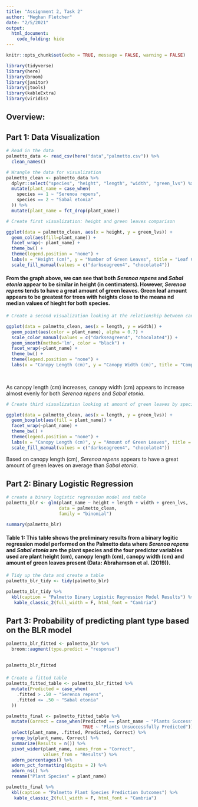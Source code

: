 ```yaml
---
title: "Assignment 2, Task 2"
author: "Meghan Fletcher"
date: "2/5/2021"
output: 
  html_document:
    code_folding: hide
---
```


```r
knitr::opts_chunk$set(echo = TRUE, message = FALSE, warning = FALSE)

library(tidyverse)
library(here)
library(broom)
library(janitor)
library(jtools)
library(kableExtra)
library(viridis)
```

## **Overview:** 


## Part 1: Data Visualization
```r
# Read in the data
palmetto_data <- read_csv(here("data","palmetto.csv")) %>% 
  clean_names()

# Wrangle the data for visualization
palmetto_clean <- palmetto_data %>% 
  dplyr::select("species", "height", "length", "width", "green_lvs") %>% mutate(species = as.factor(species)) %>% 
  mutate(plant_name = case_when(
    species == 1 ~ "Serenoa repens",
    species == 2 ~ "Sabal etonia"
  )) %>% 
  mutate(plant_name = fct_drop(plant_name))
```

```r
# Create first visualization: height and green leaves comparison

ggplot(data = palmetto_clean, aes(x = height, y = green_lvs)) +
  geom_col(aes(fill=plant_name)) +
  facet_wrap(~ plant_name) +
  theme_bw() +
  theme(legend.position = "none") +
  labs(x = "Height (cm)", y = "Number of Green Leaves", title = "Leaf Content vs. Height of Serenoa repens and Sabal etonia", subtitle = "From 1982 to 2017") +
  scale_fill_manual(values = c("darkseagreen4", "chocolate4"))
```
#### From the graph above, we can see that both *Serenoa repens* and *Sabal etonia* appear to be similar in height (in centimaters). However, *Serenoa repens* tends to have a great amount of green leaves. Green leaf amount appears to be greatest for trees with heights close to the meana nd median values of hieght for both species. 


```r
# Create a second visualization looking at the relationship between canopy width and canopy length

ggplot(data = palmetto_clean, aes(x = length, y = width)) +
  geom_point(aes(color = plant_name), alpha = 0.7) +
  scale_color_manual(values = c("darkseagreen4", "chocolate4")) +
  geom_smooth(method='lm', color = "black") +
  facet_wrap(~plant_name) +
  theme_bw() +
  theme(legend.position = "none") +
  labs(x = "Canopy Length (cm)", y = "Canopy Width (cm)", title = "Compariosn of Canopy Length vs. Canopy Width of Serenoa repens and Sabal etonia", subtitle = "From 1982 to 2017") 
  
    
```

As canopy length (cm) increases, canopy width (cm) appears to increase almost evenly for both *Serenoa repens* and *Sabal etonia*.

```r

# Create third visualization looking at amount of green leaves by species

ggplot(data = palmetto_clean, aes(x = length, y = green_lvs)) +
  geom_boxplot(aes(fill = plant_name)) +
  facet_wrap(~plant_name) +
  theme_bw() +
  theme(legend.position = "none") +
  labs(x = "Canopy Length (cm)", y = "Amount of Green Leaves", title = "Green Leaf Content of Serenoa repens and Sabal etonia", subtitle = "From 1982 to 2017") +
  scale_fill_manual(values = c("darkseagreen4", "chocolate4"))
```

Based on canopy length (cm), *Serenoa repens* appears to have a great amount of green leaves on average than *Sabal etonia*.



## Part 2: Binary Logistic Regression

```r
# create a binary logistic regression model and table
palmetto_blr <- glm(plant_name ~ height + length + width + green_lvs,
                    data = palmetto_clean,
                    family = "binomial")

summary(palmetto_blr)
```

#### **Table 1:** This table shows the preliminary results from a binary logitic regression model performed on the Palmetto data where *Serenoa repens* and *Sabal etonia* are the plant species and the four predictor variables used are plant height (cm), canopy length (cm), canopy width (cm) and amount of green leaves present (Data: Abrahamson et al. (2019)).
```r
# Tidy up the data and create a table
palmetto_blr_tidy <- tidy(palmetto_blr)

palmetto_blr_tidy %>% 
  kbl(caption = "Palmetto Binary Logistic Regression Model Results") %>% 
   kable_classic_2(full_width = F, html_font = "Cambria")
```

## Part 3: Probability of predicting plant type based on the BLR model

```r
palmetto_blr_fitted <- palmetto_blr %>% 
  broom::augment(type.predict = "response")
 

palmetto_blr_fitted
```

#### 
```r
# Create a fitted table
palmetto_fitted_table <- palmetto_blr_fitted %>% 
  mutate(Predicted = case_when(
    .fitted > .50 ~ "Serenoa repens",
    .fitted <= .50 ~ "Sabal etonia"
  )) 

palmetto_final <- palmetto_fitted_table %>% 
  mutate(Correct = case_when(Predicted == plant_name ~ "Plants Successfully Predicted",
                             TRUE ~ "Plants Unsuccessfully Predicted")) %>% 
  select(plant_name, .fitted, Predicted, Correct) %>% 
  group_by(plant_name, Correct) %>% 
  summarize(Results = n()) %>% 
  pivot_wider(plant_name, names_from = "Correct",
              values_from = "Results") %>% 
  adorn_percentages() %>% 
  adorn_pct_formatting(digits = 2) %>% 
  adorn_ns() %>% 
  rename("Plant Species" = plant_name)

palmetto_final %>% 
  kbl(caption = "Palmetto Plant Species Prediction Outcomes") %>% 
   kable_classic_2(full_width = F, html_font = "Cambria")
```

